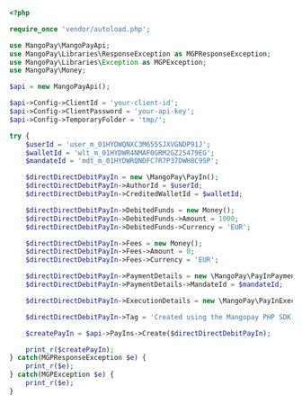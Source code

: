  
```php PHP
<?php 

require_once 'vendor/autoload.php';

use MangoPay\MangoPayApi;
use MangoPay\Libraries\ResponseException as MGPResponseException;
use MangoPay\Libraries\Exception as MGPException;
use MangoPay\Money;

$api = new MangoPayApi();

$api->Config->ClientId = 'your-client-id';
$api->Config->ClientPassword = 'your-api-key';
$api->Config->TemporaryFolder = 'tmp/';

try {
    $userId = 'user_m_01HYDWQNXC3M655SJXVGNDP91J';
    $walletId = 'wlt_m_01HYDWR4NMAF0GRM2GZ25479EG';
    $mandateId = 'mdt_m_01HYDWRQNDFC7R7P37DWH8C9SP';

    $directDirectDebitPayIn = new \MangoPay\PayIn();
    $directDirectDebitPayIn->AuthorId = $userId;
    $directDirectDebitPayIn->CreditedWalletId = $walletId;

    $directDirectDebitPayIn->DebitedFunds = new Money();
    $directDirectDebitPayIn->DebitedFunds->Amount = 1000;
    $directDirectDebitPayIn->DebitedFunds->Currency = 'EUR';

    $directDirectDebitPayIn->Fees = new Money();
    $directDirectDebitPayIn->Fees->Amount = 0;
    $directDirectDebitPayIn->Fees->Currency = 'EUR';

    $directDirectDebitPayIn->PaymentDetails = new \MangoPay\PayInPaymentDetailsDirectDebit();
    $directDirectDebitPayIn->PaymentDetails->MandateId = $mandateId;

    $directDirectDebitPayIn->ExecutionDetails = new \MangoPay\PayInExecutionDetailsDirect(); 

    $directDirectDebitPayIn->Tag = 'Created using the Mangopay PHP SDK';

    $createPayIn = $api->PayIns->Create($directDirectDebitPayIn);

    print_r($createPayIn);
} catch(MGPResponseException $e) {
    print_r($e);
} catch(MGPException $e) {
    print_r($e);
}  
```